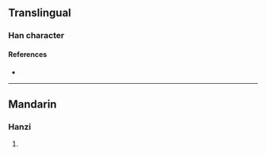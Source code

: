 {{character info/new}}
==Translingual==

===Han character===
{{Han char|rn=86|rad=火|as=13|sn=17|four=|canj=FTPP|ids=⿰火葱}}

====References====
* {{Han ref|kx=0685.070|dkj=19476|dj=1097.110|hdz=32240.090|uh=71EA|ud=29162}}

----

==Mandarin==

===Hanzi===
{{cmn-hanzi|pin=[[cōng]] ([[cong1]])|wg=ts'ung<sup>1</sup>}}

# {{rfdef|cmn|sort=火13}}